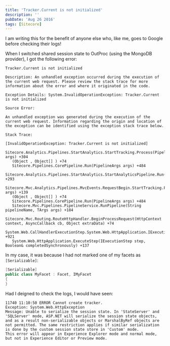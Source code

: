 ```yaml
---
title: 'Tracker.Current is not initialized'
description: ''
pubDate: 'Aug 26 2016'
tags: [Sitecore]
---
```


I am writing this for the benefit of anyone else who, like me, goes to Google before checking their logs!

When I switched shared session state to OutProc (using the MongoDB provider), I got the following error:

```
Tracker.Current is not initialized

Description: An unhandled exception occurred during the execution of the current web request. Please review the stack trace for more information about the error and where it originated in the code. 

Exception Details: System.InvalidOperationException: Tracker.Current is not initialized

Source Error: 

An unhandled exception was generated during the execution of the current web request. Information regarding the origin and location of the exception can be identified using the exception stack trace below.

Stack Trace: 

[InvalidOperationException: Tracker.Current is not initialized]
   Sitecore.Analytics.Pipelines.StartAnalytics.StartTracking.Process(PipelineArgs args) +304
   (Object , Object[] ) +74
   Sitecore.Pipelines.CorePipeline.Run(PipelineArgs args) +484
   Sitecore.Analytics.Pipelines.StartAnalytics.StartAnalyticsPipeline.Run() +293
   Sitecore.Mvc.Analytics.Pipelines.MvcEvents.RequestBegin.StartTracking.Process(RequestBeginArgs args) +139
   (Object , Object[] ) +74
   Sitecore.Pipelines.CorePipeline.Run(PipelineArgs args) +484
   Sitecore.Mvc.Pipelines.PipelineService.RunPipeline(String pipelineName, TArgs args) +184
   Sitecore.Mvc.Routing.RouteHttpHandler.BeginProcessRequest(HttpContext context, AsyncCallback cb, Object extraData) +74
   System.Web.CallHandlerExecutionStep.System.Web.HttpApplication.IExecutionStep.Execute() +921
   System.Web.HttpApplication.ExecuteStep(IExecutionStep step, Boolean& completedSynchronously) +137
```

In my case, it was because I had not marked one of my facets as `[Serializable]`:

```csharp
[Serializable]
public class MyFacet : Facet, IMyFacet
{
}
```

Had I deigned to check the logs, I would have seen:

```
11740 11:10:50 ERROR Cannot create tracker.
Exception: System.Web.HttpException
Message: Unable to serialize the session state. In 'StateServer' and 'SQLServer' mode, ASP.NET will serialize the session state objects, and as a result non-serializable objects or MarshalByRef objects are not permitted. The same restriction applies if similar serialization is done by the custom session state store in 'Custom' mode.
This error will appear in Experience Explorer mode and normal mode, but not in Experience Editor or Preview mode.
```
